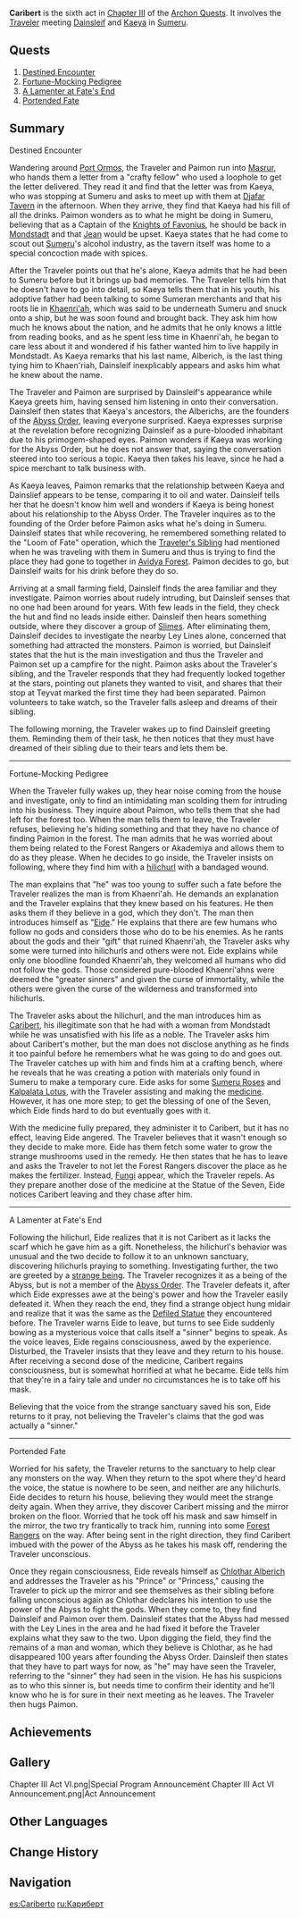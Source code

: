 {{Act Infobox
|image          = Story Card Chapter III Act VI.png
|type           = Archon
|chapter        = Chapter III
|actNum         = VI
|character      = Traveler
|prev           = Akasha Pulses, the Kalpa Flame Rises
|next           = 
|ARReq          = 35
}}
{{Description|This world is filled with those who would oppose fate, while the one who understands fate smiles faintly down upon them.<br />If the one who weaves fate may be born here, then let the one who witnesses fate see it all.}}
'''Caribert''' is the sixth act in [[Chapter III]] of the [[Archon Quest]]s. It involves the [[Traveler]] meeting [[Dainsleif]] and [[Kaeya]] in [[Sumeru]].

==Quests==
# [[Destined Encounter]]
# [[Fortune-Mocking Pedigree]]
# [[A Lamenter at Fate's End]]
# [[Portended Fate]]

==Summary==
;Destined Encounter

Wandering around [[Port Ormos]], the Traveler and Paimon run into [[Masrur]], who hands them a letter from a "crafty fellow" who used a loophole to get the letter delivered. They read it and find that the letter was from Kaeya, who was stopping at Sumeru and asks to meet up with them at [[Djafar Tavern]] in the afternoon. When they arrive, they find that Kaeya had his fill of all the drinks. Paimon wonders as to what he might be doing in Sumeru, believing that as a Captain of the [[Knights of Favonius]], he should be back in [[Mondstadt]] and that [[Jean]] would be upset. Kaeya states that he had come to scout out [[Sumeru]]'s alcohol industry, as the tavern itself was home to a special concoction made with spices. 

After the Traveler points out that he's alone, Kaeya admits that he had been to Sumeru before but it brings up bad memories. The Traveler tells him that he doesn't have to go into detail, so Kaeya tells them that in his youth, his adoptive father had been talking to some Sumeran merchants and that his roots lie in [[Khaenri'ah]], which was said to be underneath Sumeru and snuck onto a ship, but he was soon found and brought back. They ask him how much he knows about the nation, and he admits that he only knows a little from reading books, and as he spent less time in Khaenri'ah, he began to care less about it and wondered if his father wanted him to live happily in Mondstadt. As Kaeya remarks that his last name, Alberich, is the last thing tying him to Khaen'riah, Dainsleif inexplicably appears and asks him what he knew about the name.

The Traveler and Paimon are surprised by Dainsleif's appearance while Kaeya greets him, having sensed him listening in onto their conversation. Dainsleif then states that Kaeya's ancestors, the Alberichs, are the founders of the [[Abyss Order]], leaving everyone surprised. Kaeya expresses surprise at the revelation before recognizing Dainsleif as a pure-blooded inhabitant due to his primogem-shaped eyes. Paimon wonders if Kaeya was working for the Abyss Order, but he does not answer that, saying the conversation steered into too serious a topic. Kaeya then takes his leave, since he had a spice merchant to talk business with.

As Kaeya leaves, Paimon remarks that the relationship between Kaeya and Dainslief appears to be tense, comparing it to oil and water. Dainsleif tells her that he doesn't know him well and wonders if Kaeya is being honest about his relationship to the Abyss Order. The Traveler inquires as to the founding of the Order before Paimon asks what he's doing in Sumeru. Dainsleif states that while recovering, he remembered something related to the "Loom of Fate" operation, which the [[Traveler's Sibling]] had mentioned when he was traveling with them in Sumeru and thus is trying to find the place they had gone to together in [[Avidya Forest]]. Paimon decides to go, but Dainsleif waits for his drink before they do so.

Arriving at a small farming field, Dainsleif finds the area familiar and they investigate. Paimon worries about rudely intruding, but Dainsleif senses that no one had been around for years. With few leads in the field, they check the hut and find no leads inside either. Dainsleif then hears something outside, where they discover a group of [[Slime]]s. After eliminating them, Dainsleif decides to investigate the nearby Ley Lines alone, concerned that something had attracted the monsters. Paimon is worried, but Dainsleif states that the hut is the main investigation and thus the Traveler and Paimon set up a campfire for the night. Paimon asks about the Traveler's sibling, and the Traveler responds that they had frequently looked together at the stars, pointing out planets they wanted to visit, and shares that their stop at Teyvat marked the first time they had been separated. Paimon volunteers to take watch, so the Traveler falls asleep and dreams of their sibling.

The following morning, the Traveler wakes up to find Dainsleif greeting them. Reminding them of their task, he then notices that they must have dreamed of their sibling due to their tears and lets them be. 
----
;Fortune-Mocking Pedigree

When the Traveler fully wakes up, they hear noise coming from the house and investigate, only to find an intimidating man scolding them for intruding into his business. They inquire about Paimon, who tells them that she had left for the forest too. When the man tells them to leave, the Traveler refuses, believing he's hiding something and that they have no chance of finding Paimon in the forest. The man admits that he was worried about them being related to the Forest Rangers or Akademiya and allows them to do as they please. When he decides to go inside, the Traveler insists on following, where they find him with a [[hilichurl]] with a bandaged wound.

The man explains that "he" was too young to suffer such a fate before the Traveler realizes the man is from Khaenri'ah. He demands an explanation and the Traveler explains that they knew based on his features. He then asks them if they believe in a god, which they don't. The man then introduces himself as "[[Eide]]." He explains that there are few humans who follow no gods and considers those who do to be his enemies. As he rants about the gods and their "gift" that ruined Khaenri'ah, the Traveler asks why some were turned into hilichurls and others were not. Eide explains while only one bloodline founded Khaenri'ah, they welcomed all humans who did not follow the gods. Those considered pure-blooded Khaenri'ahns were deemed the "greater sinners" and given the curse of immortality, while the others were given the curse of the wilderness and transformed into hilichurls.

The Traveler asks about the hilichurl, and the man introduces him as [[Caribert (NPC)|Caribert]], his illegitimate son that he had with a woman from Mondstadt while he was unsatisfied with his life as a noble. The Traveler asks him about Caribert's mother, but the man does not disclose anything as he finds it too painful before he remembers what he was going to do and goes out. The Traveler catches up with him and finds him at a crafting bench, where he reveals that he was creating a potion with materials only found in Sumeru to make a temporary cure. Eide asks for some [[Sumeru Rose]]s and [[Kalpalata Lotus]], with the Traveler assisting and making the [[Nameless Taboo Medicine of the Royal Court|medicine]]. However, it has one more step; to get the blessing of one of the Seven, which Eide finds hard to do but eventually goes with it.

With the medicine fully prepared, they administer it to Caribert, but it has no effect, leaving Eide angered. The Traveler believes that it wasn't enough so they decide to make more. Eide has them fetch some water to grow the strange mushrooms used in the remedy. He then states that he has to leave and asks the Traveler to not let the Forest Rangers discover the place as he makes the fertilizer. Instead, [[Fungi]] appear, which the Traveler repels. As they prepare another dose of the medicine at the Statue of the Seven, Eide notices Caribert leaving and they chase after him.
----
;A Lamenter at Fate's End

Following the hilichurl, Eide realizes that it is not Caribert as it lacks the scarf which he gave him as a gift. Nonetheless, the hilichurl's behavior was unusual and the two decide to follow it to an unknown sanctuary, discovering hilichurls praying to something. Investigating further, the two are greeted by a [[Abyss Herald: Frost Fall|strange being]]. The Traveler recognizes it as a being of the Abyss, but is not a member of the [[Abyss Order]]. The Traveler defeats it, after which Eide expresses awe at the being's power and how the Traveler easily defeated it. When they reach the end, they find a strange object hung midair and realize that it was the same as the [[Defiled Statue]] they encountered before. The Traveler warns Eide to leave, but turns to see Eide suddenly bowing as a mysterious voice that calls itself a "sinner" begins to speak. As the voice leaves, Eide regains consciousness, awed by the experience. Disturbed, the Traveler insists that they leave and they return to his house. After receiving a second dose of the medicine, Caribert regains consciousness, but is somewhat horrified at what he became. Eide tells him that they're in a fairy tale and under no circumstances he is to take off his mask. 

Believing that the voice from the strange sanctuary saved his son, Eide returns to it pray, not believing the Traveler's claims that the god was actually a "sinner." 
----
;Portended Fate

Worried for his safety, the Traveler returns to the sanctuary to help clear any monsters on the way. When they return to the spot where they'd heard the voice, the statue is nowhere to be seen, and neither are any hilichurls. Eide decides to return his house, believing they would meet the strange deity again. When they arrive, they discover Caribert missing and the mirror broken on the floor. Worried that he took off his mask and saw himself in the mirror, the two try frantically to track him, running into some [[Forest Rangers]] on the way. After being sent in the right direction, they find Caribert imbued with the power of the Abyss as he takes his mask off, rendering the Traveler unconscious.

Once they regain consciousness, Eide reveals himself as [[Chlothar|Chlothar Alberich]] and addresses the Traveler as his "Prince" or "Princess," causing the Traveler to pick up the mirror and see themselves as their sibling before falling unconscious again as Chlothar dedclares his intention to use the power of the Abyss to fight the gods. When they come to, they find Dainsleif and Paimon over them. Dainsleif states that the Abyss had messed with the Ley Lines in the area and he had fixed it before the Traveler explains what they saw to the two. Upon digging the field, they find the remains of a man and woman, which they believe is Chlothar, as he had disappeared 100 years after founding the Abyss Order. Dainsleif then states that they have to part ways for now, as "he" may have seen the Traveler, referring to the "sinner" they had seen in the vision. He has his suspicions as to who this sinner is, but needs time to confirm their identity and he'll know who he is for sure in their next meeting as he leaves. The Traveler then hugs Paimon.

==Achievements==
{{Achievement Topic Table|quest=Caribert}}

==Gallery==
<gallery>
Chapter III Act VI.png|Special Program Announcement
Chapter III Act VI Announcement.png|Act Announcement
</gallery>

==Other Languages==
{{Other Languages
|en      = Caribert
|zhs     = 卡利贝尔
|zhs_rm  = Kǎlìbèi'ěr
|zht     = 卡利貝爾
|zht_rm  = Kǎlìbèi'ěr
|ja      = カリベルト
|ja_rm   = Kariberuto
|ko      = 카리베르트
|es      = Cariberto
|fr      = Caribert
|ru      = Кариберт
|th      = Caribert
|vi      = Caribert
|de      = Caribert
|id      = Caribert
|pt      = Caribert
|tr      = Caribert
|it      = Caribert
}}

==Change History==
{{Change History|3.5}}

==Navigation==
{{Archon Quest Navbox|Chapter III}}

[[es:Cariberto]]
[[ru:Кариберт]]